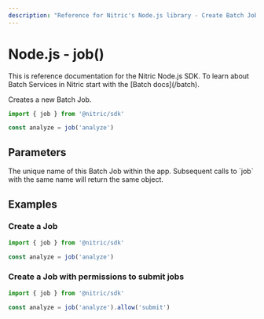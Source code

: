 ```yaml
---
description: "Reference for Nitric's Node.js library - Create Batch Jobs"
---
```


# Node.js - job()

<Note>
  This is reference documentation for the Nitric Node.js SDK. To learn about
  Batch Services in Nitric start with the [Batch docs](/batch).
</Note>

Creates a new Batch Job.

```ts
import { job } from '@nitric/sdk'

const analyze = job('analyze')
```

## Parameters

<Properties>
  <Property name="name" required type="string">
    The unique name of this Batch Job within the app. Subsequent calls to `job`
    with the same name will return the same object.
  </Property>
</Properties>

## Examples

### Create a Job

```ts
import { job } from '@nitric/sdk'

const analyze = job('analyze')
```

### Create a Job with permissions to submit jobs

```ts
import { job } from '@nitric/sdk'

const analyze = job('analyze').allow('submit')
```
